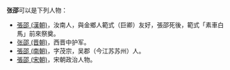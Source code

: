 '''张邵'''可以是下列人物：
*[[張邵_(漢朝)|張邵 (漢朝)]]，汝南人，與金鄉人範式（巨卿）友好，張邵死後，範式「素車白馬」前來祭奠。
*[[张邵_(晋朝)|张邵 (晋朝)]]，西晋中护军。
*[[張邵_(南朝)|張邵 (南朝)]]，字茂宗，吴郡（今江苏苏州）人。
*[[張邵_(宋朝)|張邵 (宋朝)]]，宋朝政治人物。

{{disambig|S邵|cat=二字张姓人名消歧义}}